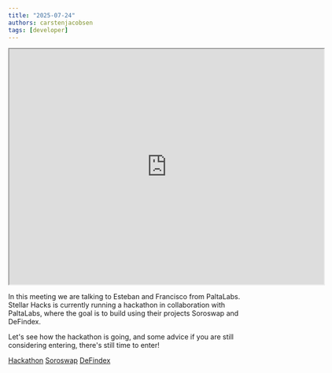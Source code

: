 ```yaml
---
title: "2025-07-24"
authors: carstenjacobsen
tags: [developer]
---
```


<iframe
  src="https://www.youtube.com/embed/mSABuOLuZs8?si=FLbBbKJzXP8uo_U6"
  width="640"
  height="480"
  allow="autoplay"
></iframe>

In this meeting we are talking to Esteban and Francisco from PaltaLabs. Stellar Hacks is currently running a hackathon in collaboration with PaltaLabs, where the goal is to build using their projects Soroswap and DeFindex.

Let's see how the hackathon is going, and some advice if you are still considering entering, there's still time to enter!

[Hackathon](https://dorahacks.io/hackathon/stellar-hacks-paltalabs/detail)
[Soroswap](https://docs.soroswap.finance)
[DeFindex](https://docs.defindex.io)